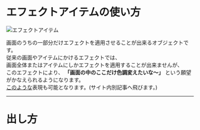 # エフェクトアイテムの使い方

![ エフェクトアイテム ](/assets/tips/posts/画面の外側だけ/エフェクトアイテム.png)

画面のうちの一部分だけエフェクトを適用させることが出来るオブジェクトです。  
従来の画面やアイテムにかけるエフェクトでは、  
画面全体またはアイテムにしかエフェクトを適用することが出来ませんが、  
このエフェクトにより、 **「画面の中のここだけ色調変えたいな～」** という願望がかなえられるようになります。  
[このような](https://ymm4-info.vercel.app/tips/posts/Syuhenboke/)表現も可能となります。(サイト内別記事へ飛びます。)

---

# 出し方
